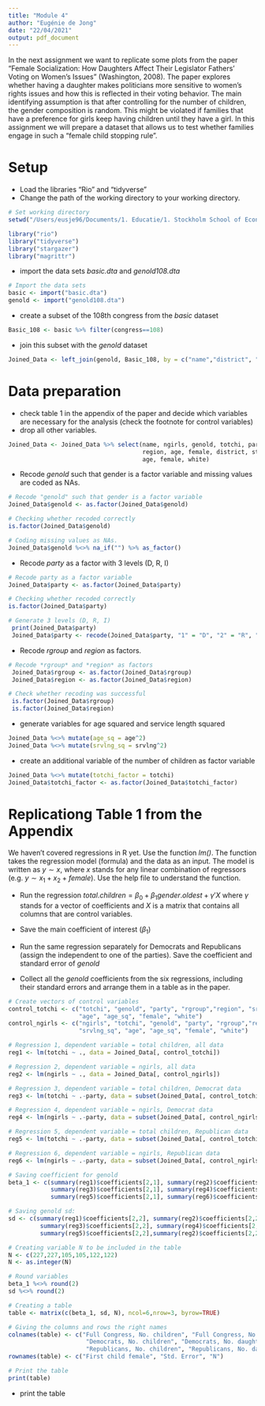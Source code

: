 ```yaml
---
title: "Module 4"
author: "Eugénie de Jong"
date: "22/04/2021"
output: pdf_document
---
```


In the next assignment we want to replicate some plots from the paper "Female Socialization: How Daughters Affect Their Legislator Fathers' Voting on Women's Issues" (Washington, 2008). The paper explores whether having a daughter makes politicians more sensitive to women's rights issues and how this is reflected in their voting behavior. The main identifying assumption is that after controlling for the number of children, the gender composition is random. This might be violated if families that have a preference for girls keep having children until they have a girl. In this assignment we will prepare a dataset that allows us to test whether families engage in such a "female child stopping rule".


# Setup

* Load the libraries "Rio" and "tidyverse"
* Change the path of the working directory to your working directory.

```r
# Set working directory 
setwd("/Users/eusje96/Documents/1. Educatie/1. Stockholm School of Economics/1. Year 1/2. Semester 2/Term 4/Introduction to data-analysis in R/Assignments/Module_4")

library("rio")
library("tidyverse")
library("stargazer")
library("magrittr")
```

* import the data sets *basic.dta* and *genold108.dta*
```r
# Import the data sets
basic <- import("basic.dta")
genold <- import("genold108.dta")
```

* create a subset of the 108th congress from the *basic* dataset
```r
Basic_108 <- basic %>% filter(congress==108)
```

* join this subset with the *genold* dataset
```r
Joined_Data <- left_join(genold, Basic_108, by = c("name","district", "statenam"))
```

# Data preparation

* check table 1 in the appendix of the paper and decide which variables are necessary for the analysis (check the footnote for control variables)
* drop all other variables.
```r
Joined_Data <- Joined_Data %>% select(name, ngirls, genold, totchi, party, rgroup, 
                                      region, age, female, district, statenam, srvlng, 
                                      age, female, white)
```

* Recode *genold* such that gender is a factor variable and missing values are coded as NAs.
```r
# Recode "genold" such that gender is a factor variable 
Joined_Data$genold <- as.factor(Joined_Data$genold)

# Checking whether recoded correctly
is.factor(Joined_Data$genold)

# Coding missing values as NAs.  
Joined_Data$genold %<>% na_if("") %>% as_factor()
```

* Recode *party* as a factor with 3 levels (D, R, I)
```r
# Recode party as a factor variable
Joined_Data$party <- as.factor(Joined_Data$party)

# Checking whether recoded correctly
is.factor(Joined_Data$party)

# Generate 3 levels (D, R, I)
 print(Joined_Data$party)
 Joined_Data$party <- recode(Joined_Data$party, "1" = "D", "2" = "R", "3" = "I")

```

* Recode *rgroup* and *region* as factors.
```r
# Recode *rgroup* and *region* as factors
 Joined_Data$rgroup <- as.factor(Joined_Data$rgroup)
 Joined_Data$region <- as.factor(Joined_Data$region)

# Check whether recoding was successful
 is.factor(Joined_Data$rgroup)
 is.factor(Joined_Data$region)
```

* generate variables for age squared and service length squared
```r
Joined_Data %<>% mutate(age_sq = age^2)
Joined_Data %<>% mutate(srvlng_sq = srvlng^2)
```

* create an additional variable of the number of children as factor variable
```r
Joined_Data %<>% mutate(totchi_factor = totchi)
Joined_Data$totchi_factor <- as.factor(Joined_Data$totchi_factor)
```

# Replicationg Table 1 from the Appendix

We haven't covered regressions in R yet. Use the function *lm()*. The function takes the regression model (formula) and the data as an input. The model is written as $y \sim x$, where $x$ stands for any linear combination of regressors (e.g. $y \sim x_1 + x_2 + female$). Use the help file to understand the function.

* Run the regression $total.children = \beta_0 + \beta_1 gender.oldest + \gamma'X$ where $\gamma$ stands for a vector of coefficients and $X$ is a matrix that contains all columns that are control variables.\footnote{This is just a short notation instead of writing the full model with all control variables $totchi = \beta_0 + \beta_1 genold + \gamma_1 age + \gamma_2 age^2 + \gamma_3 Democrat + ... + \epsilon$ which quickly gets out of hand for large models.}

* Save the main coefficient of interest ($\beta_1$)
* Run the same regression separately for Democrats and Republicans (assign the independent to one of the parties). Save the coefficient and standard error of *genold*
* Collect all the *genold* coefficients from the six regressions, including their standard errors and arrange them in a table as in the paper.

```r
# Create vectors of control variables
control_totchi <- c("totchi", "genold", "party", "rgroup","region", "srvlng", "srvlng_sq", 
                    "age", "age_sq", "female", "white")
control_ngirls <- c("ngirls", "totchi", "genold", "party", "rgroup","region", "srvlng", 
                    "srvlng_sq", "age", "age_sq", "female", "white")

# Regression 1, dependent variable = total children, all data
reg1 <- lm(totchi ~ ., data = Joined_Data[, control_totchi])

# Regression 2, dependent variable = ngirls, all data
reg2 <- lm(ngirls ~ ., data = Joined_Data[, control_ngirls])

# Regression 3, dependent variable = total children, Democrat data
reg3 <- lm(totchi ~ .-party, data = subset(Joined_Data[, control_totchi], party=! "R"))

# Regression 4, dependent variable = ngirls, Democrat data
reg4 <- lm(ngirls ~ .-party, data = subset(Joined_Data[, control_ngirls], party=! "R"))

# Regression 5, dependent variable = total children, Republican data
reg5 <- lm(totchi ~ .-party, data = subset(Joined_Data[, control_totchi], party= "R"))

# Regression 6, dependent variable = ngirls, Republican data
reg6 <- lm(ngirls ~ .-party, data = subset(Joined_Data[, control_ngirls], party= "R"))

# Saving coefficient for genold
beta_1 <- c(summary(reg1)$coefficients[2,1], summary(reg2)$coefficients[2,1], 
            summary(reg3)$coefficients[2,1], summary(reg4)$coefficients[2,1], 
            summary(reg5)$coefficients[2,1], summary(reg6)$coefficients[2,1])

# Saving genold sd:
sd <- c(summary(reg1)$coefficients[2,2], summary(reg2)$coefficients[2,2],
         summary(reg3)$coefficients[2,2], summary(reg4)$coefficients[2,2],
         summary(reg5)$coefficients[2,2],summary(reg2)$coefficients[2,2])

# Creating variable N to be included in the table 
N <- c(227,227,105,105,122,122)
N <- as.integer(N)

# Round variables
beta_1 %<>% round(2)
sd %<>% round(2)

# Creating a table 
table <- matrix(c(beta_1, sd, N), ncol=6,nrow=3, byrow=TRUE)

# Giving the columns and rows the right names 
colnames(table) <- c("Full Congress, No. children", "Full Congress, No. daughters", 
                      "Democrats, No. children", "Democrats, No. daughters",
                      "Republicans, No. children", "Republicans, No. daughters")
rownames(table) <- c("First child female", "Std. Error", "N")

# Print the table 
print(table)

```


* print the table